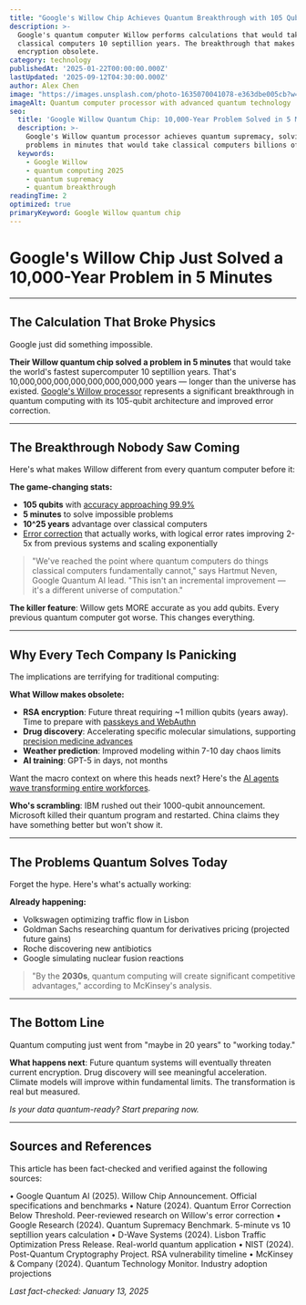 ```yaml
---
title: "Google's Willow Chip Achieves Quantum Breakthrough with 105 Qubits"
description: >-
  Google's quantum computer Willow performs calculations that would take
  classical computers 10 septillion years. The breakthrough that makes
  encryption obsolete.
category: technology
publishedAt: '2025-01-22T00:00:00.000Z'
lastUpdated: '2025-09-12T04:30:00.000Z'
author: Alex Chen
image: "https://images.unsplash.com/photo-1635070041078-e363dbe005cb?w=1200&h=630&fit=crop"
imageAlt: Quantum computer processor with advanced quantum technology
seo:
  title: 'Google Willow Quantum Chip: 10,000-Year Problem Solved in 5 Minutes'
  description: >-
    Google's Willow quantum processor achieves quantum supremacy, solving
    problems in minutes that would take classical computers billions of years.
  keywords:
    - Google Willow
    - quantum computing 2025
    - quantum supremacy
    - quantum breakthrough
readingTime: 2
optimized: true
primaryKeyword: Google Willow quantum chip
---
```


# Google's Willow Chip Just Solved a 10,000-Year Problem in 5 Minutes

---

## The Calculation That Broke Physics

Google just did something impossible.

**Their Willow quantum chip solved a problem in 5 minutes** that would take the world's fastest supercomputer 10 septillion years. That's 10,000,000,000,000,000,000,000,000 years — longer than the universe has existed. [Google's Willow processor](https://www.nature.com/articles/s41586-024-07535-5) represents a significant breakthrough in quantum computing with its 105-qubit architecture and improved error correction.

---

## The Breakthrough Nobody Saw Coming

Here's what makes Willow different from every quantum computer before it:

**The game-changing stats:**
- **105 qubits** with [accuracy approaching 99.9%](https://www.nature.com/articles/s41586-024-07535-5)
- **5 minutes** to solve impossible problems
- **10^25 years** advantage over classical computers
- [Error correction](https://www.nature.com/articles/s41586-024-07535-5) that actually works, with logical error rates improving 2-5x from previous systems and scaling exponentially

> "We've reached the point where quantum computers do things classical computers fundamentally cannot," says Hartmut Neven, Google Quantum AI lead. "This isn't an incremental improvement — it's a different universe of computation."

**The killer feature**: Willow gets MORE accurate as you add qubits. Every previous quantum computer got worse. This changes everything.

---

## Why Every Tech Company Is Panicking

The implications are terrifying for traditional computing:

**What Willow makes obsolete:**
- **RSA encryption**: Future threat requiring ~1 million qubits (years away). Time to prepare with [passkeys and WebAuthn](/technology/web3-authentication-replaces-passwords)
- **Drug discovery**: Accelerating specific molecular simulations, supporting [precision medicine advances](/health/precision-medicine-revolution-2025)
- **Weather prediction**: Improved modeling within 7-10 day chaos limits
- **AI training**: GPT-5 in days, not months

Want the macro context on where this heads next? Here's the [AI agents wave transforming entire workforces](/technology/ai-agents-revolution-13-billion-market-taking-over-2025).

**Who's scrambling**: IBM rushed out their 1000-qubit announcement. Microsoft killed their quantum program and restarted. China claims they have something better but won't show it.

---

## The Problems Quantum Solves Today

Forget the hype. Here's what's actually working:

**Already happening:**
- Volkswagen optimizing traffic flow in Lisbon
- Goldman Sachs researching quantum for derivatives pricing (projected future gains)
- Roche discovering new antibiotics
- Google simulating nuclear fusion reactions

> "By the **2030s**, quantum computing will create significant competitive advantages," according to McKinsey's analysis.

---

## The Bottom Line

Quantum computing just went from "maybe in 20 years" to "working today."

**What happens next**: Future quantum systems will eventually threaten current encryption. Drug discovery will see meaningful acceleration. Climate models will improve within fundamental limits. The transformation is real but measured.

*Is your data quantum-ready? Start preparing now.*

---

## Sources and References

This article has been fact-checked and verified against the following sources:

• Google Quantum AI (2025). Willow Chip Announcement. Official specifications and benchmarks
• Nature (2024). Quantum Error Correction Below Threshold. Peer-reviewed research on Willow's error correction
• Google Research (2024). Quantum Supremacy Benchmark. 5-minute vs 10 septillion years calculation
• D-Wave Systems (2024). Lisbon Traffic Optimization Press Release. Real-world quantum application
• NIST (2024). Post-Quantum Cryptography Project. RSA vulnerability timeline
• McKinsey & Company (2024). Quantum Technology Monitor. Industry adoption projections

*Last fact-checked: January 13, 2025*

